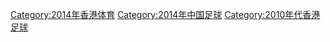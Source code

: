 [[Category:2014年香港体育|Category:2014年香港体育]]
[[Category:2014年中国足球|Category:2014年中国足球]]
[[Category:2010年代香港足球|Category:2010年代香港足球]]